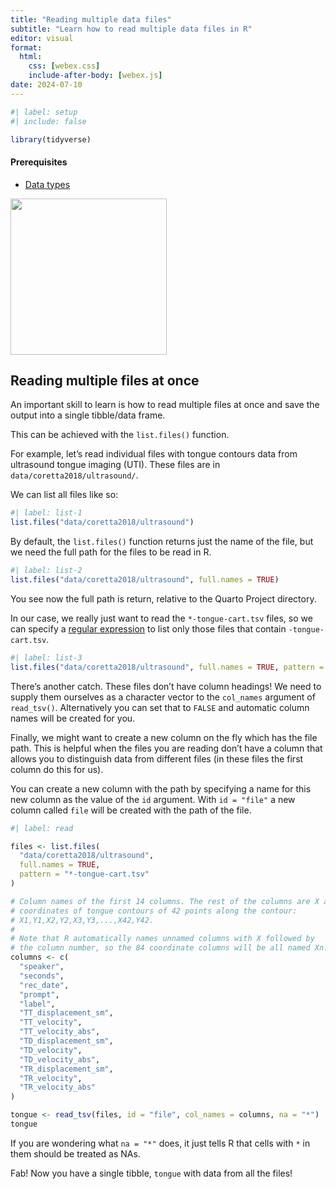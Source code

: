 ```yaml
---
title: "Reading multiple data files"
subtitle: "Learn how to read multiple data files in R"
editor: visual
format: 
  html:
    css: [webex.css]
    include-after-body: [webex.js]
date: 2024-07-10
---
```


```r
#| label: setup
#| include: false

library(tidyverse)
```

::: callout-warning
#### Prerequisites

-   [Data types](data-types.qmd)
:::

[![](/img/multiple.png){fig-align="center" width="250"}](https://www.flaticon.com/free-icons/choice)

## Reading multiple files at once

An important skill to learn is how to read multiple files at once and save the output into a single tibble/data frame.

This can be achieved with the `list.files()` function.

For example, let's read individual files with tongue contours data from ultrasound tongue imaging (UTI). These files are in `data/coretta2018/ultrasound/`.

We can list all files like so:

```r
#| label: list-1
list.files("data/coretta2018/ultrasound")
```

By default, the `list.files()` function returns just the name of the file, but we need the full path for the files to be read in R.

```r
#| label: list-2
list.files("data/coretta2018/ultrasound", full.names = TRUE)
```

You see now the full path is return, relative to the Quarto Project directory.

In our case, we really just want to read the `*-tongue-cart.tsv` files, so we can specify a [regular expression](https://regexr.com) to list only those files that contain `-tongue-cart.tsv`.

```r
#| label: list-3
list.files("data/coretta2018/ultrasound", full.names = TRUE, pattern = "*-tongue-cart.tsv")
```

There's another catch. These files don't have column headings! We need to supply them ourselves as a character vector to the `col_names` argument of `read_tsv()`. Alternatively you can set that to `FALSE` and automatic column names will be created for you.

Finally, we might want to create a new column on the fly which has the file path. This is helpful when the files you are reading don't have a column that allows you to distinguish data from different files (in these files the first column do this for us).

You can create a new column with the path by specifying a name for this new column as the value of the `id` argument. With `id = "file"` a new column called `file` will be created with the path of the file.

```r
#| label: read

files <- list.files(
  "data/coretta2018/ultrasound",
  full.names = TRUE,
  pattern = "*-tongue-cart.tsv"
)

# Column names of the first 14 columns. The rest of the columns are X and Y
# coordinates of tongue contours of 42 points along the contour:
# X1,Y1,X2,Y2,X3,Y3,...,X42,Y42.
#
# Note that R automatically names unnamed columns with X followed by
# the column number, so the 84 coordinate columns will be all named Xn.
columns <- c(
  "speaker",
  "seconds",
  "rec_date",
  "prompt",
  "label",
  "TT_displacement_sm",
  "TT_velocity",
  "TT_velocity_abs",
  "TD_displacement_sm",
  "TD_velocity",
  "TD_velocity_abs",
  "TR_displacement_sm",
  "TR_velocity",
  "TR_velocity_abs"
)

tongue <- read_tsv(files, id = "file", col_names = columns, na = "*")
tongue
```

If you are wondering what `na = "*"` does, it just tells R that cells with `*` in them should be treated as NAs.

Fab! Now you have a single tibble, `tongue` with data from all the files!
